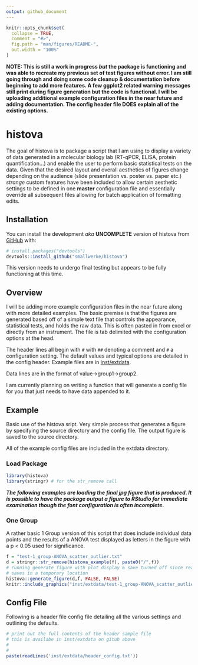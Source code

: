 ```yaml
---
output: github_document
---
```


<!-- README.md is generated from README.Rmd. Please edit that file -->

```r
knitr::opts_chunk$set(
  collapse = TRUE,
  comment = "#>",
  fig.path = "man/figures/README-",
  out.width = "100%"
)
```

**NOTE: This is still a work in progress *but* the package is functioning and was able to recreate my previous set of test figures without error. I am still going through and doing some code cleanup & documentation before beginning to add more features. A few ggplot2 related warning messages still print during figure generation but the code is functional. I will be uploading additional example configuration files in the near future and adding documentation. The config header file DOES explain all of the existing options.** 

# histova

<!-- badges: start -->
<!-- badges: end -->

The goal of histova is to package a script that I am using to display a variety of data generated in a molecular biology lab (RT-qPCR, ELISA, protein quantification...) and enable the user to perform basic statistical tests on the data. Given that the desired layout and overall aesthetics of figures change depending on the audience (slide presentation vs. poster vs. paper etc.) *strange* custom features have been included to allow certain aesthetic settings to be defined in one **master** configuration file and essentially override all subsequent files allowing for batch application of formatting edits.

## Installation

You can install the development *aka* **UNCOMPLETE** version of histova from [GitHub](https://github.com/) with:

``` r
# install.packages("devtools")
devtools::install_github("smallwerke/histova")
```

This version needs to undergo final testing but appears to be fully functioning at this time.

## Overview

I will be adding more example configuration files in the near future along with more detailed examples. The basic premise is that the figures are generated based off of a simple text file that controls the appearance, statistical tests, and holds the raw data. This is often pasted in from excel or directly from an instrument. The file is tab delimited with the configuration options at the head. 

The header lines all begin with `#` with `##` denoting a comment and `#` a configuration setting. The default values and typical options are detailed in the config header. Example files are in [inst/extdata](https://github.com/smallwerke/histova/tree/main/inst/extdata).

Data lines are in the format of value->group1->group2.

I am currently planning on writing a function that will generate a config file for you that just needs to have data appended to it.

## Example

Basic use of the histova sript. Very simple process that generates a figure by specifying the source directory and the config file. The output figure is saved to the source directory.

All of the example config files are included in the extdata directory.

### Load Package

```r
library(histova)
library(stringr) # for the str_remove call
```

***The following examples are loading the final jpg figure that is produced. It is possible to have the package output a figure to RStudio for immediate examination though the font configuration is often incomplete.***

### One Group

A rather basic 1 Group version of this script that does include individual data points and the results of a ANOVA test displayed as letters in the figure with a p < 0.05 used for significance.

```r
f = "test-1_group-ANOVA_scatter_outlier.txt"
d = stringr::str_remove(histova_example(f), paste0("/",f))
# running generate_figure with plot display & save turned off since readme 
# saves in a temporary location
histova::generate_figure(d,f, FALSE, FALSE)
knitr::include_graphics("inst/extdata/test-1_group-ANOVA_scatter_outlier.jpg")
```

## Config File

Following is a header file config file detailing all the various settings and outlining the defaults.

```r
# print out the full contents of the header sample file
# this is availabe in inst/extdata on gitub above
#
#
paste(readLines('inst/extdata/header_config.txt')) 
```

